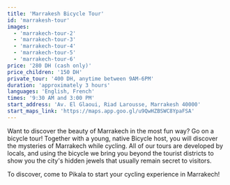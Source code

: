 ```yaml
---
title: 'Marrakesh Bicycle Tour'
id: 'marrakesh-tour'
images:
  - 'marrakech-tour-2'
  - 'marrakech-tour-3'
  - 'marrakech-tour-4'
  - 'marrakech-tour-5'
  - 'marrakech-tour-6'
price: '280 DH (cash only)'
price_children: '150 DH'
private_tour: '400 DH, anytime between 9AM-6PM'
duration: 'approximately 3 hours'
languages: 'English, French'
times: '9:30 AM and 3:00 PM'
start_address: 'Av. El Glaoui, Riad Larousse, Marrakesh 40000'
start_maps_link: 'https://maps.app.goo.gl/u9QwHZBSWC8YpaFSA'
---
```


Want to discover the beauty of Marrakech in the most fun way? Go on a bicycle tour! Together with a young, native Bicycle host, you will discover the mysteries of Marrakech while cycling. All of our tours are developed by locals, and using the bicycle we bring you beyond the tourist districts to show you the city's hidden jewels that usually remain secret to visitors.

To discover, come to Pikala to start your cycling experience in Marrakech!
